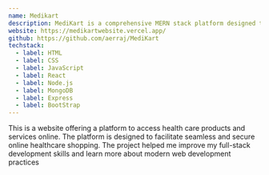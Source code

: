 ```yaml
---
name: Medikart
description: MediKart is a comprehensive MERN stack platform designed to facilitate seamless and secure online healthcare shopping.
website: https://medikartwebsite.vercel.app/
github: https://github.com/aerraj/MediKart
techstack:
  - label: HTML
  - label: CSS
  - label: JavaScript
  - label: React
  - label: Node.js
  - label: MongoDB
  - label: Express
  - label: BootStrap
---
```


This is a website offering a platform to access health care products and services online. The platform is designed to facilitate seamless and secure online healthcare shopping. The project helped me improve my full-stack development skills and learn more about modern web development practices
